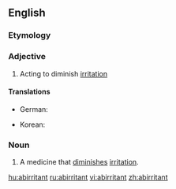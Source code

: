 ==English==

===Etymology===

{{prefix|ab|irritant}}

===Adjective===
{{en-adj}}

# {{medicine}} Acting to diminish [[irritation]]

====Translations====
{{trans-top|acting to diminish irritation}}
* German: {{t|de|reizmindernd}}
{{trans-mid}}
* Korean: {{t|ko|항자극성|tr=hangjageukseong}}
{{trans-bottom}}

===Noun===
{{en-noun}}

# {{medicine}} A medicine that [[diminish]]es [[irritation]].

[[hu:abirritant]]
[[ru:abirritant]]
[[vi:abirritant]]
[[zh:abirritant]]